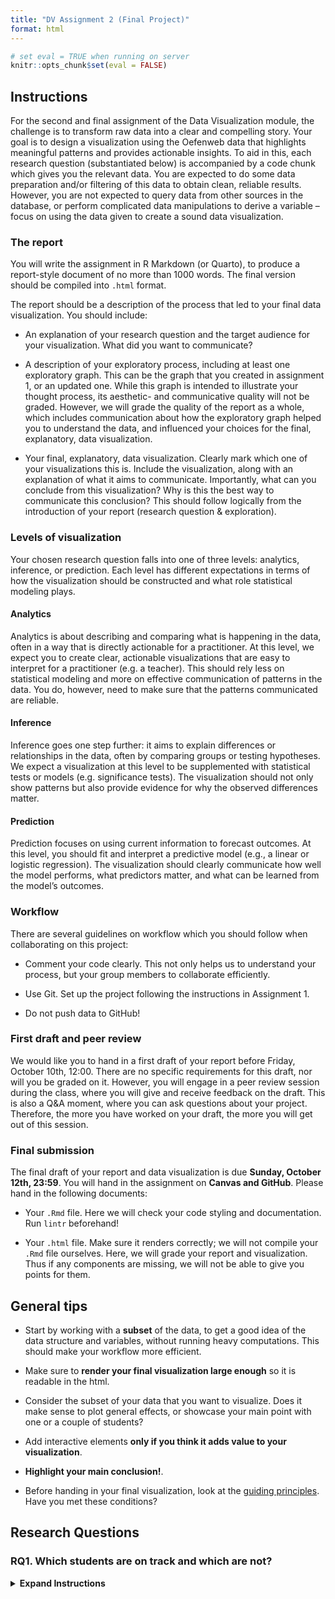 ```yaml
---
title: "DV Assignment 2 (Final Project)"
format: html
---
```


```r
# set eval = TRUE when running on server
knitr::opts_chunk$set(eval = FALSE)
```

## Instructions

For the second and final assignment of the Data Visualization module, the challenge is to transform raw data into a clear and compelling story. Your goal is to design a visualization using the Oefenweb data that highlights meaningful patterns and provides actionable insights. To aid in this, each research question (substantiated below) is accompanied by a code chunk which gives you the relevant data. You are expected to do some data preparation and/or filtering of this data to obtain clean, reliable results. However, you are not expected to query data from other sources in the database, or perform complicated data manipulations to derive a variable -- focus on using the data given to create a sound data visualization.

### The report

You will write the assignment in R Markdown (or Quarto), to produce a report-style document of no more than 1000 words. The final version should be compiled into `.html` format.

The report should be a description of the process that led to your final data visualization. You should include:

-   An explanation of your research question and the target audience for your visualization. What did you want to communicate?

-   A description of your exploratory process, including at least one exploratory graph. This can be the graph that you created in assignment 1, or an updated one. While this graph is intended to illustrate your thought process, its aesthetic- and communicative quality will not be graded. However, we will grade the quality of the report as a whole, which includes communication about how the exploratory graph helped you to understand the data, and influenced your choices for the final, explanatory, data visualization.

-   Your final, explanatory, data visualization. Clearly mark which one of your visualizations this is. Include the visualization, along with an explanation of what it aims to communicate. Importantly, what can you conclude from this visualization? Why is this the best way to communicate this conclusion? This should follow logically from the introduction of your report (research question & exploration).

### Levels of visualization

Your chosen research question falls into one of three levels: analytics, inference, or prediction. Each level has different expectations in terms of how the visualization should be constructed and what role statistical modeling plays.

#### Analytics

Analytics is about describing and comparing what is happening in the data, often in a way that is directly actionable for a practitioner. At this level, we expect you to create clear, actionable visualizations that are easy to interpret for a practitioner (e.g. a teacher). This should rely less on statistical modeling and more on effective communication of patterns in the data. You do, however, need to make sure that the patterns communicated are reliable.

#### Inference

Inference goes one step further: it aims to explain differences or relationships in the data, often by comparing groups or testing hypotheses. We expect a visualization at this level to be supplemented with statistical tests or models (e.g. significance tests). The visualization should not only show patterns but also provide evidence for why the observed differences matter.

#### Prediction

Prediction focuses on using current information to forecast outcomes. At this level, you should fit and interpret a predictive model (e.g., a linear or logistic regression). The visualization should clearly communicate how well the model performs, what predictors matter, and what can be learned from the model's outcomes.

### Workflow

There are several guidelines on workflow which you should follow when collaborating on this project:

-   Comment your code clearly. This not only helps us to understand your process, but your group members to collaborate efficiently.

-   Use Git. Set up the project following the instructions in Assignment 1.

-   Do not push data to GitHub!

### First draft and peer review

We would like you to hand in a first draft of your report before Friday, October 10th, 12:00. There are no specific requirements for this draft, nor will you be graded on it. However, you will engage in a peer review session during the class, where you will give and receive feedback on the draft. This is also a Q&A moment, where you can ask questions about your project. Therefore, the more you have worked on your draft, the more you will get out of this session.

### Final submission

The final draft of your report and data visualization is due **Sunday, October 12th, 23:59**. You will hand in the assignment on **Canvas and GitHub**. Please hand in the following documents:

-   Your `.Rmd` file. Here we will check your code styling and documentation. Run `lintr` beforehand!

-   Your `.html` file. Make sure it renders correctly; we will not compile your `.Rmd` file ourselves. Here, we will grade your report and visualization. Thus if any components are missing, we will not be able to give you points for them.

::: {.callout-tip collapse="false"}
## General tips

-   Start by working with a **subset** of the data, to get a good idea of the data structure and variables, without running heavy computations. This should make your workflow more efficient.

-   Make sure to **render your final visualization large enough** so it is readable in the html.

-   Consider the subset of your data that you want to visualize. Does it make sense to plot general effects, or showcase your main point with one or a couple of students?

-   Add interactive elements **only if you think it adds value to your visualization**.

-   **Highlight your main conclusion!**. 

-  Before handing in your final visualization, look at the [guiding principles](). Have you met these conditions?\
:::

## Research Questions

### RQ1. Which students are on track and which are not?

<details>

<summary><strong>Expand Instructions</strong></summary>

------------------------------------------------------------------------

**Level**: Analytics\

**Instruction:** Visualize the progress of the class within the following four Math Garden domains: addition, subtraction, clock reading, and tables. It should be useful for the teacher; they should be able to efficiently derive which students are on track in each game and which are not. For this question, you will only have to look at the class' progress within domain sessions. You can choose one of two ways to define progress in this context:

1.  *Population-based approach:* In the dataset, there is a variable called `new_user_domain_q_score`. This is a metric which indicates how the student is performing, relative to the average performance of students within the same age group. For example, a q-score of 400 indicates that a child is performing equal to an average student in grade 4.

2.  *Within-class approach:* In the dataset, there is a variable called `new_user_domain_rating`. This is the raw ability score of the user within the respective game. Normalize this variable for the class within each game to visualize students’ performance relative to the class average.

```r
#| code-fold: true
#| code-summary: "Data:"

# Clean Glob Env, load packages and connect to database
rm(list = ls())
library(tidyverse)
library(oefenwebDatabase)

con <- oefenwebDatabase::connect()

# For this RQ, we will visualize the progress of students in class '601481'.
# Run the following code to retrieve the relevant students' user_id's:
student_ids <- get_query(
  "SELECT *
  FROM mot_metrics_users
  WHERE school_class_id = '601481'",
  con = con
) %>%
  pull(user_id)

# Specify the relevant domains
domain_ids <- c(1, 2, 9, 59)

# List student id's and domain id's to use as query parameters
params <- list(student_ids, domain_ids)

# Now get the log records (only domain sessions)
logs <- get_query(
  "SELECT *
  FROM mot_metrics_logs
  WHERE session = 'domain'
  AND user_id IN ({params[[1]]*})
  AND domain_id IN ({params[[2]]*})",
  con = con,
  params = params
)

# Close connection
oefenwebDatabase::close_connections()

```

::: {.callout-tip collapse="false"}
-   Think about how you will deal with children who have no or little data within a specific domain. (How) will you visualize it? Is it reliable?

-   You do not need to worry about generalizability to other classes. It should be relevant for the teacher to say something about their students' progress within the current class.
:::

------------------------------------------------------------------------

### RQ2. What are the differences in playing behaviors between students that switch games a lot within a given session, compared to students who don't?

<details>

<summary><strong>Expand Instructions</strong></summary>

------------------------------------------------------------------------

**Level:** Inference.

**Instruction:** For this RQ, you will look at the data from the `mot_metrics_sessions` table, which contains different metrics computed at the session level that we think might be related to motivation. Importantly, in this table, a session is defined as active if the user plays games in either environment (Math Garden / Language Sea) without stopping for more than 10 minutes. If no new game is started within 10 minutes, the session ends. In other words, each row marks a period of continuous activity in the learning environment for a given player.

Define a high vs. low switcher by looking at the variables `n_different_games` and `duration`. Now, choose one or more of the following variables to relate to switching behavior:

1.  `mean_correct`\
2.  `n_skip`\
3.  `n_soft_quits`\
4.  `difficulty` (or `easy_ratio` / `medium_ratio` / `hard_ratio`)\
5.  `mean_rt`

```r
#| code-fold: true
#| code-summary: "Data:"

# Clean Glob Env, load packages and connect to database
rm(list = ls())
library(tidyverse)
library(oefenwebDatabase)

con <- oefenwebDatabase::connect()

# Get mot_metrics_sessions data
sessions_data <- get_query(
  "SELECT *
  FROM mot_metrics_sessions"
)

```

::: {.callout-tip collapse="false"}
-   After defining high/low switchers, it may be useful to look at individual users to get an idea of their playing patterns, before aggregating the data further.

-   How will you filter the data to get reliable estimates of switching tendencies?

-   Taking the perspective of the child playing the game, what could be an advantage of switching games often? What could be a disadvantage? Considering this perspective could help formulate your narrative.
:::

------------------------------------------------------------------------

### RQ3. How does post-error quitting differ between in-school and out-of-school practice? What might moderate these differences?

<details>

<summary><strong>Expand Instructions</strong></summary>

------------------------------------------------------------------------

**Level:** Inference

**Instruction:** It is possible that students' motivation differs depending on whether they play in a classroom setting or at home -- a question which we would like you to explore in the data. One way to operationalize motivation in Prowise Learn is post-error quitting. Post-error quitting refers to whether the game was ended prematurely after an error (`post_error_quit`). First, define a variable which indicates whether a student is playing in or out of school:

-   School times are between 8:30 and 15.00 on weekdays. Be aware of [school holidays](https://wanneerschoolvakantie.nl/schoolvakanties-2023-2024/)! These should be defined as out-of-school.

Choose one or more of the following moderators for your final visualization:

1.  `grade`
2.  Average `new_user_domain_q_score`\
3.  Average `quit` (this would define whether a student *generally* quits a lot, regardless of errors).

```r
#| code-fold: true
#| code-summary: "Data:"

# SQL query here
# delete LG sessions
```

::: {.callout-tip collapse="false"}
-   We have two papers dealing with post-error quitting (although not specifically dealing with this question), read them [here](https://osf.io/preprints/osf/htzvm_v1) and [here](https://osf.io/preprints/psyarxiv/6tduv_v1) for inspiration!

-   You can define errors as binary (error or correct) or continuous / categorical (with the variable `sequential_errors`, which denotes the number of errors made in a row at a given item).
:::

------------------------------------------------------------------------

### RQ4. Can we predict how long a student will look at feedback from different student characteristics and/or play behavior?

<details>

<summary><strong>Expand Instructions</strong></summary>

------------------------------------------------------------------------

**Level:** Prediction

**Instruction:** Feedback looking time indicates the time that the feedback was displayed on the screen after a student encountered an error, skipped a response, or had a time-out. Whether or not students engage with the feedback they recieve can serve as important information, both for the developers at Prowise Learn (how do users engage with application features?), and for teachers (how do students engage in their learning process?). Here, you can choose between a number of different variables to add to a regression model:

1.  type of error (incorrect response, skipped response, time-out response). Factor this variable yourself.
2.  `grade`
3.  `gender`
4.  `q_score`
5.  `difficulty`
6.  `show_coins`
7.  `response_time_in_milliseconds`
8.  application (language vs. math)

You can be selective or choose all variables. If you choose to omit certain variables, please explain why. If you differentiate between covariates and predictors, please argue your reasoning.

```r
#| code-fold: true
#| code-summary: "Data:"

# SQL query here
# Delete LG sessions
# Delete correct responses 
# "Because the system automatically moves on to the next item after a correct response, we remove these responses."
# Need motivation logs, domains, and user tables. Also merge these already? 
```

::: {.callout-tip collapse="false"}
-   Some games have explicit feedback (feedback which gives more information than right or wrong) -- check this in the variable `informative_feedback`. Make sure you account for this somehow.

-   It will be useful to start with an exploration about how children look at feedback. How is this variable distributed? Also examine it across games.

-   Feedback looking time can be defined in a continuous manner (predicting the time looked at feedback), or categorical (can we differentiate different types of 'feedback lookers')? Use the results from your exploration to decide which way is most suitable to define feedback looking.
:::

------------------------------------------------------------------------

